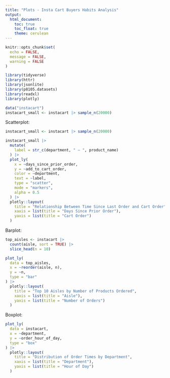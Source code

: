 ```yaml
---
title: "Plots - Insta Cart Buyers Habits Analysis"
output: 
  html_document:
    toc: true
    toc_float: true
    theme: cerulean
---
```


```r
knitr::opts_chunk$set(
  echo = FALSE,
  message = FALSE,
  warning = FALSE
)

library(tidyverse)
library(httr)
library(jsonlite)
library(p8105.datasets)
library(readxl)
library(plotly)

data("instacart")
instacart_small <- instacart |> sample_n(20000)

```



Scatterplot:
```r
instacart_small <- instacart |> sample_n(20000)

instacart_small |>
  mutate(
    label = str_c(department, " — ", product_name)
  ) |>
  plot_ly(
    x = ~days_since_prior_order,
    y = ~add_to_cart_order,
    color = ~department,
    text = ~label,
    type = "scatter",
    mode = "markers",
    alpha = 0.5
  ) |>
  plotly::layout(
    title = "Relationship Between Time Since Last Order and Cart Order",
    xaxis = list(title = "Days Since Prior Order"),
    yaxis = list(title = "Cart Order")
  )

```

Barplot:
```r
top_aisles <- instacart |>
  count(aisle, sort = TRUE) |>
  slice_head(n = 10)

plot_ly(
  data = top_aisles,
  x = ~reorder(aisle, n),
  y = ~n,
  type = "bar"
) |>
  plotly::layout(
    title = "Top 10 Aisles by Number of Products Ordered",
    xaxis = list(title = "Aisle"),
    yaxis = list(title = "Number of Orders")
  )

```

Boxplot:
```r
plot_ly(
  data = instacart,
  x = ~department,
  y = ~order_hour_of_day,
  type = "box"
) |>
  plotly::layout(
    title = "Distribution of Order Times by Department",
    xaxis = list(title = "Department"),
    yaxis = list(title = "Hour of Day")
  )

```





